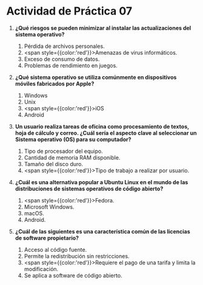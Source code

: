 # Actividad de Práctica 07

1. **¿Qué riesgos se pueden minimizar al instalar las actualizaciones del sistema operativo?**
    1. Pérdida de archivos personales.
    2. <span style={{color:'red'}}>Amenazas de virus informáticos.</span>
    3. Exceso de consumo de datos.
    4. Problemas de rendimiento en juegos.

2. **¿Qué sistema operativo se utiliza comúnmente en dispositivos móviles fabricados por Apple?**
    1. Windows
    2. Unix
    3. <span style={{color:'red'}}>iOS</span>
    4. Android

3. **Un usuario realiza tareas de oficina como procesamiento de textos, hoja de cálculo y correo. ¿Cuál sería el aspecto clave al seleccionar un Sistema operativo (OS) para su computador?**
    1. Tipo de procesador del equipo.
    2. Cantidad de memoria RAM disponible.
    3. Tamaño del disco duro.
    4. <span style={{color:'red'}}>Tipo de trabajo a realizar por usuario.</span>

4. **¿Cuál es una alternativa popular a Ubuntu Linux en el mundo de las distribuciones de sistemas operativos de código abierto?**
    1. <span style={{color:'red'}}>Fedora.</span>
    2. Microsoft Windows.
    3. macOS.
    4. Android.

5. **¿Cuál de las siguientes es una característica común de las licencias de software propietario?**
    1. Acceso al código fuente.
    2. Permite la redistribución sin restricciones.
    3. <span style={{color:'red'}}>Requiere el pago de una tarifa y limita la modificación.</span>
    4. Se aplica a software de código abierto.